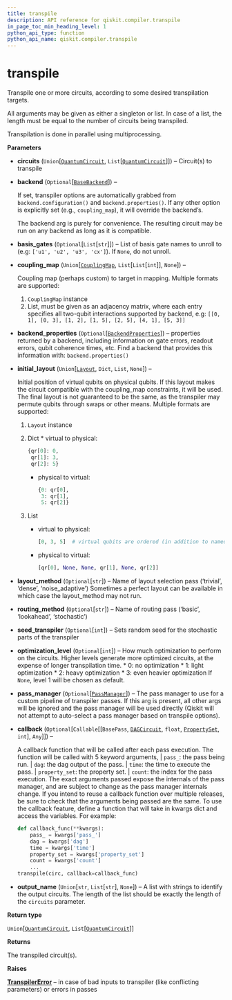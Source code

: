 ```yaml
---
title: transpile
description: API reference for qiskit.compiler.transpile
in_page_toc_min_heading_level: 1
python_api_type: function
python_api_name: qiskit.compiler.transpile
---
```


# transpile

<Function id="qiskit.compiler.transpile" name="transpile" isDedicatedPage={true} github="https://github.com/qiskit/qiskit/tree/stable/0.14/qiskit/compiler/transpile.py" signature="transpile(circuits, backend=None, basis_gates=None, coupling_map=None, backend_properties=None, initial_layout=None, layout_method=None, routing_method=None, seed_transpiler=None, optimization_level=None, pass_manager=None, callback=None, output_name=None)">
  Transpile one or more circuits, according to some desired transpilation targets.

  All arguments may be given as either a singleton or list. In case of a list, the length must be equal to the number of circuits being transpiled.

  Transpilation is done in parallel using multiprocessing.

  **Parameters**

  *   **circuits** (`Union`\[[`QuantumCircuit`](qiskit.circuit.QuantumCircuit "qiskit.circuit.quantumcircuit.QuantumCircuit"), `List`\[[`QuantumCircuit`](qiskit.circuit.QuantumCircuit "qiskit.circuit.quantumcircuit.QuantumCircuit")]]) – Circuit(s) to transpile

  *   **backend** (`Optional`\[[`BaseBackend`](qiskit.providers.BaseBackend "qiskit.providers.basebackend.BaseBackend")]) –

      If set, transpiler options are automatically grabbed from `backend.configuration()` and `backend.properties()`. If any other option is explicitly set (e.g., `coupling_map`), it will override the backend’s.

        <Admonition title="Note" type="note">
          The backend arg is purely for convenience. The resulting circuit may be run on any backend as long as it is compatible.
        </Admonition>

  *   **basis\_gates** (`Optional`\[`List`\[`str`]]) – List of basis gate names to unroll to (e.g: `['u1', 'u2', 'u3', 'cx']`). If `None`, do not unroll.

  *   **coupling\_map** (`Union`\[[`CouplingMap`](qiskit.transpiler.CouplingMap "qiskit.transpiler.coupling.CouplingMap"), `List`\[`List`\[`int`]], `None`]) –

      Coupling map (perhaps custom) to target in mapping. Multiple formats are supported:

      1.  `CouplingMap` instance
      2.  List, must be given as an adjacency matrix, where each entry specifies all two-qubit interactions supported by backend, e.g: `[[0, 1], [0, 3], [1, 2], [1, 5], [2, 5], [4, 1], [5, 3]]`

  *   **backend\_properties** (`Optional`\[[`BackendProperties`](qiskit.providers.models.BackendProperties "qiskit.providers.models.backendproperties.BackendProperties")]) – properties returned by a backend, including information on gate errors, readout errors, qubit coherence times, etc. Find a backend that provides this information with: `backend.properties()`

  *   **initial\_layout** (`Union`\[[`Layout`](qiskit.transpiler.Layout "qiskit.transpiler.layout.Layout"), `Dict`, `List`, `None`]) –

      Initial position of virtual qubits on physical qubits. If this layout makes the circuit compatible with the coupling\_map constraints, it will be used. The final layout is not guaranteed to be the same, as the transpiler may permute qubits through swaps or other means. Multiple formats are supported:

      1.  `Layout` instance

      2.  Dict \* virtual to physical:

          ```python
          {qr[0]: 0,
           qr[1]: 3,
           qr[2]: 5}
          ```

          *   physical to virtual:

              ```python
              {0: qr[0],
               3: qr[1],
               5: qr[2]}
              ```

      3.  List

          *   virtual to physical:

              ```python
              [0, 3, 5]  # virtual qubits are ordered (in addition to named)
              ```

          *   physical to virtual:

              ```python
              [qr[0], None, None, qr[1], None, qr[2]]
              ```

  *   **layout\_method** (`Optional`\[`str`]) – Name of layout selection pass (‘trivial’, ‘dense’, ‘noise\_adaptive’) Sometimes a perfect layout can be available in which case the layout\_method may not run.

  *   **routing\_method** (`Optional`\[`str`]) – Name of routing pass (‘basic’, ‘lookahead’, ‘stochastic’)

  *   **seed\_transpiler** (`Optional`\[`int`]) – Sets random seed for the stochastic parts of the transpiler

  *   **optimization\_level** (`Optional`\[`int`]) – How much optimization to perform on the circuits. Higher levels generate more optimized circuits, at the expense of longer transpilation time. \* 0: no optimization \* 1: light optimization \* 2: heavy optimization \* 3: even heavier optimization If `None`, level 1 will be chosen as default.

  *   **pass\_manager** (`Optional`\[[`PassManager`](qiskit.transpiler.PassManager "qiskit.transpiler.passmanager.PassManager")]) – The pass manager to use for a custom pipeline of transpiler passes. If this arg is present, all other args will be ignored and the pass manager will be used directly (Qiskit will not attempt to auto-select a pass manager based on transpile options).

  *   **callback** (`Optional`\[`Callable`\[\[`BasePass`, [`DAGCircuit`](qiskit.dagcircuit.DAGCircuit "qiskit.dagcircuit.dagcircuit.DAGCircuit"), `float`, [`PropertySet`](qiskit.transpiler.PropertySet "qiskit.transpiler.propertyset.PropertySet"), `int`], `Any`]]) –

      A callback function that will be called after each pass execution. The function will be called with 5 keyword arguments, | `pass_`: the pass being run. | `dag`: the dag output of the pass. | `time`: the time to execute the pass. | `property_set`: the property set. | `count`: the index for the pass execution. The exact arguments passed expose the internals of the pass manager, and are subject to change as the pass manager internals change. If you intend to reuse a callback function over multiple releases, be sure to check that the arguments being passed are the same. To use the callback feature, define a function that will take in kwargs dict and access the variables. For example:

      ```python
      def callback_func(**kwargs):
          pass_ = kwargs['pass_']
          dag = kwargs['dag']
          time = kwargs['time']
          property_set = kwargs['property_set']
          count = kwargs['count']
          ...
      transpile(circ, callback=callback_func)
      ```

  *   **output\_name** (`Union`\[`str`, `List`\[`str`], `None`]) – A list with strings to identify the output circuits. The length of the list should be exactly the length of the `circuits` parameter.

  **Return type**

  `Union`\[[`QuantumCircuit`](qiskit.circuit.QuantumCircuit "qiskit.circuit.quantumcircuit.QuantumCircuit"), `List`\[[`QuantumCircuit`](qiskit.circuit.QuantumCircuit "qiskit.circuit.quantumcircuit.QuantumCircuit")]]

  **Returns**

  The transpiled circuit(s).

  **Raises**

  [**TranspilerError**](qiskit.transpiler.TranspilerError "qiskit.transpiler.TranspilerError") – in case of bad inputs to transpiler (like conflicting parameters) or errors in passes
</Function>

